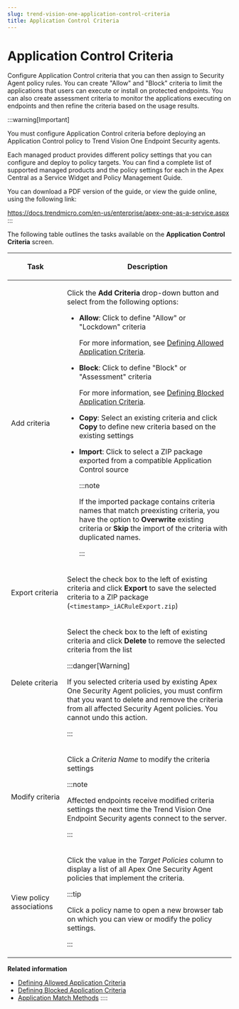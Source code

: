 ```yaml
---
slug: trend-vision-one-application-control-criteria
title: Application Control Criteria
---
```

# Application Control Criteria

Configure Application Control criteria that you can then assign to Security Agent policy rules. You can create "Allow" and "Block" criteria to limit the applications that users can execute or install on protected endpoints. You can also create assessment criteria to monitor the applications executing on endpoints and then refine the criteria based on the usage results.

:::warning[Important]

You must configure Application Control criteria before deploying an Application Control policy to Trend Vision One Endpoint Security agents.

Each managed product provides different policy settings that you can configure and deploy to policy targets. You can find a complete list of supported managed products and the policy settings for each in the Apex Central as a Service Widget and Policy Management Guide.

You can download a PDF version of the guide, or view the guide online, using the following link:

<https://docs.trendmicro.com/en-us/enterprise/apex-one-as-a-service.aspx>
:::

The following table outlines the tasks available on the **Application Control Criteria** screen.

<table>
<colgroup>
<col style="width: 25%" />
<col style="width: 75%" />
</colgroup>
<thead>
<tr>
<th><p>Task</p></th>
<th><p>Description</p></th>
</tr>
</thead>
<tbody>
<tr>
<td><p>Add criteria</p></td>
<td><p>Click the <strong>Add Criteria</strong> drop-down button and select from the following options:</p>
<ul>
<li><p><strong>Allow</strong>: Click to define "Allow" or "Lockdown" criteria</p>
<p>For more information, see <a href="trend-vision-one-defining-allowed-apps-criteria">Defining Allowed Application Criteria</a>.</p></li>
<li><p><strong>Block</strong>: Click to define "Block" or "Assessment" criteria</p>
<p>For more information, see <a href="trend-vision-one-defining-blocked-app-criteria">Defining Blocked Application Criteria</a>.</p></li>
<li><p><strong>Copy</strong>: Select an existing criteria and click <strong>Copy</strong> to define new criteria based on the existing settings</p></li>
<li><p><strong>Import</strong>: Click to select a ZIP package exported from a compatible Application Control source</p>


:::note

<p>If the imported package contains criteria names that match preexisting criteria, you have the option to <strong>Overwrite</strong> existing criteria or <strong>Skip</strong> the import of the criteria with duplicated names.</p>


:::

</li>
</ul></td>
</tr>
<tr>
<td><p>Export criteria</p></td>
<td><p>Select the check box to the left of existing criteria and click <strong>Export</strong> to save the selected criteria to a ZIP package (<code>&lt;timestamp&gt;_iACRuleExport.zip</code>)</p></td>
</tr>
<tr>
<td><p>Delete criteria</p></td>
<td><p>Select the check box to the left of existing criteria and click <strong>Delete</strong> to remove the selected criteria from the list</p>


:::danger[Warning]

<p>If you selected criteria used by existing Apex One Security Agent policies, you must confirm that you want to delete and remove the criteria from all affected Security Agent policies. You cannot undo this action.</p>


:::

</td>
</tr>
<tr>
<td><p>Modify criteria</p></td>
<td><p>Click a <em>Criteria Name</em> to modify the criteria settings</p>


:::note

<p>Affected endpoints receive modified criteria settings the next time the Trend Vision One Endpoint Security agents connect to the server.</p>


:::

</td>
</tr>
<tr>
<td><p>View policy associations</p></td>
<td><p>Click the value in the <em>Target Policies</em> column to display a list of all Apex One Security Agent policies that implement the criteria.</p>


:::tip

<p>Click a policy name to open a new browser tab on which you can view or modify the policy settings.</p>


:::

</td>
</tr>
</tbody>
</table>

**Related information**

- [Defining Allowed Application Criteria](defining-allowed-apps-criteria.mdx)
- [Defining Blocked Application Criteria](defining-blocked-app-criteria.mdx)
- [Application Match Methods](application-match-methods.mdx)
::::
